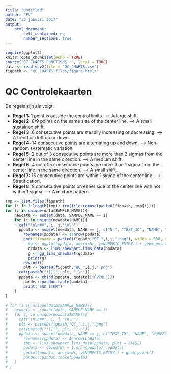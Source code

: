 ```yaml
---
title: "Untitled"
author: "PV"
date: "30 januari 2017"
output: 
    html_document:
        self_contained: no
        number_sections: true
---
```


```r
require(ggplot2)
knitr::opts_chunk$set(echo = TRUE)
source("QC_CHARTS_FUNCTIONS.r", local = TRUE)
data <- read.csv2(file = "QC_CHARTS.csv")
figpath <- "QC_CHARTS_files/figure-html/"
```


# QC Controlekaarten

De regels zijn als volgt:



-  **Regel 1:**	1 point is outside the control limits. -->	A large shift.
-  **Regel 2:**	8/9 points on the same size of the center line.	--> A small sustained shift.
-  **Regel 3:**	6 consecutive points are steadily increasing or decreasing.	--> A trend or drift up or down.
-  **Regel 4:**	14 consecutive points are alternating up and down.	--> Non-random systematic variation.
-  **Regel 5:**	2 out of 3 consecutive points are more than 2 sigmas from the center line in the same direction. -->	A medium shift.
-  **Regel 6:**	4 out of 5 consecutive points are more than 1 sigma from the center line in the same direction. -->	A small shift.
-  **Regel 7:**	15 consecutive points are within 1 sigma of the center line.	--> Stratification.
-  **Regel 8:**	8 consecutive points on either side of the center line with not within 1 sigma.	 --> A mixture pattern.




```r
tmp <- list.files(figpath)
for (i in 1:length(tmp)) try(file.remove(paste0(figpath, tmp[i])))
for (i in unique(data$SAMPLE_NAME)){
	newdata <- subset(data, SAMPLE_NAME == i)
	for (j in unique(newdata$NAME)){
	  cat("\n\n##", i, j,"\n\n")
	  ppdata <- subset(newdata, NAME == j, c("Nr", "TEXT_ID", "NAME", "NUMERIC_ENTRY", "ENTERED_ON"))
		rownames(ppdata) <- 1:nrow(ppdata)
		png(filename = paste0(figpath,"QC_",i,j,".png"), width = 960, height = 620)
		  #g <- ggplot(ppdata, aes(x=Nr, y=NUMERIC_ENTRY)) + geom_point()
		  qcdata <- lims_shewhart.lims_data(ppdata)
		  g <- gg_lims_shewhart(qcdata)
		  print(g)
		dev.off()  
		plt <- paste0(figpath,"QC_",i,j,".png")
	  cat(paste0("![](", plt, ")\n"))
	  ppdata <- cbind(ppdata, qcdata[["RVIOL"]])
		pander::pandoc.table(ppdata)
		print("END ITER")
	}
}

```

```r
# for (i in unique(data$SAMPLE_NAME)){
# 	newdata <- subset(data, SAMPLE_NAME == i)
# 	for (j in unique(newdata$NAME)){
# 	  cat("\n\n##", i, j,"\n\n")
# 	  plt <- paste0(figpath,"QC_",i,j,".png")
# 	  cat(paste0("![](", plt, ")\n"))
# 	  ppdata <- subset(newdata, NAME == j, c("TEXT_ID", "NAME", "NUMERIC_ENTRY", "ENTERED_ON"))
# 		rownames(ppdata) <- 1:nrow(ppdata)
# 		tmp <- lims_shewhart.lims_data(ppdata, plot = FALSE)
# 		ppdata <- cbind(Nr = 1:nrow(ppdata), ppdata)
# 		ggplot(ppdata, aes(x=Nr, y=NUMERIC_ENTRY)) + geom_point()
# 		pander::pandoc.table(ppdata)
# 	}
# }


```


